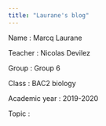 ```yaml
---
title: "Laurane's blog"
---
```


Name : Marcq Laurane

Teacher : Nicolas Devilez

Group : Group 6

Class : BAC2 biology

Academic year : 2019-2020

Topic : 



